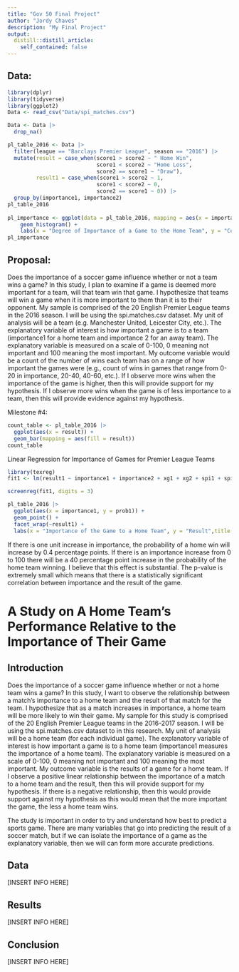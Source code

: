 ```yaml
---
title: "Gov 50 Final Project"
author: "Jordy Chaves"
description: "My Final Project"
output:
  distill::distill_article:
    self_contained: false
---
```


## Data:

```r
library(dplyr)
library(tidyverse)
library(ggplot2)
Data <- read_csv("Data/spi_matches.csv")

Data <- Data |>
  drop_na()

pl_table_2016 <- Data |>
  filter(league == "Barclays Premier League", season == "2016") |>
  mutate(result = case_when(score1 > score2 ~ " Home Win",
                            score1 < score2 ~ "Home Loss",
                            score2 == score1 ~ "Draw"),
         result1 = case_when(score1 > score2 ~ 1,
                            score1 < score2 ~ 0,
                            score2 == score1 ~ 0)) |>
  group_by(importance1, importance2)
pl_table_2016
  
pl_importance <- ggplot(data = pl_table_2016, mapping = aes(x = importance1)) +
    geom_histogram() +
    labs(x = "Degree of Importance of a Game to the Home Team", y = "Count")
pl_importance
```

## Proposal:


Does the importance of a soccer game influence whether or not a team wins a game? In this study, I plan to examine if a game is deemed more important for a team, will that team win that game. I hypothesize that teams will win a game when it is more important to them than it is to their opponent. My sample is comprised of the 20 English Premier League teams in the 2016 season. I will be using the spi.matches.csv dataset. My unit of analysis will be a team (e.g. Manchester United, Leicester City, etc.). The explanatory variable of interest is how important a game is to a team (importance1 for a home team and importance 2 for an away team). The explanatory variable is measured on a scale of 0-100, 0 meaning not important and 100 meaning the most important. My outcome variable would be a count of the number of wins each team has on a range of how important the games were (e.g., count of wins in games that range from 0-20 in importance, 20-40, 40-60, etc.). If I observe more wins when the importance of the game is higher, then this will provide support for my hypothesis. If I observe more wins when the game is of less importance to a team, then this will provide evidence against my hypothesis.


Milestone #4:


```r
count_table <- pl_table_2016 |>
  ggplot(aes(x = result)) +
  geom_bar(mapping = aes(fill = result))
count_table
```




Linear Regression for Importance of Games for Premier League Teams

```r
library(texreg)
fit1 <- lm(result1 ~ importance1 + importance2 + xg1 + xg2 + spi1 + spi2 + prob1 + prob2 + probtie + proj_score2 + proj_score1 + score1 + score2, data = pl_table_2016)

screenreg(fit1, digits = 3)

pl_table_2016 |>
  ggplot(aes(x = importance1, y = prob1)) +
  geom_point() +
  facet_wrap(~result1) +
  labs(x = "Importance of the Game to a Home Team", y = "Result",title = "Regression Between the Importance of a Home Match to a Team and the Result of the Match")

```
If there is one unit increase in importance, the probability of a home win will increase by 0.4 percentage points. If there is an importance increase from 0 to 100 there will be a 40 percentage point increase in the probability of the home team winning. I believe that this effect is substantial. The p-value is extremely small which means that there is a statistically significant correlation between importance and the result of the game.

# A Study on A Home Team's Performance Relative to the Importance of Their Game

## Introduction

  Does the importance of a soccer game influence whether or not a home team wins a game? In this study, I want to observe the relationship between a match's importance to a home team and the result of that match for the team. I hypothesize that as a match increases in importance, a home team will be more likely to win their game. My sample for this study is comprised of the 20 English Premier League teams in the 2016-2017 season. I will be using the spi.matches.csv dataset to in this research. My unit of analysis will be a home team (for each individual game). The explanatory variable of interest is how important a game is to a home team (importance1 measures the importance of a home team). The explanatory variable is measured on a scale of 0-100, 0 meaning not important and 100 meaning the most important. My outcome variable is the results of a game for a home team. If I observe a positive linear relationship between the importance of a match to a home team and the result, then this will provide support for my hypothesis. If there is a negative relationship, then this would provide support against my hypothesis as this would mean that the more important the game, the less a home team wins. 
  
  The study is important in order to try and understand how best to predict a sports game. There are many variables that go into predicting the result of a soccer match, but if we can isolate the importance of a game as the explanatory variable, then we will can form more accurate predictions.
  
## Data

[INSERT INFO HERE]

## Results

[INSERT INFO HERE]

## Conclusion

[INSERT INFO HERE]
